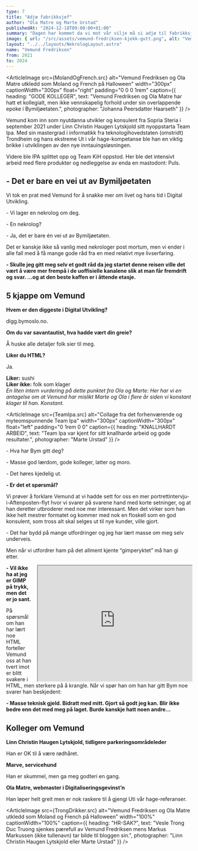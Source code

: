 ```yaml
---
type: 7
title: "Adjø fabrikksjef"
author: "Ola Matre og Marte Urstad"
publishedAt: "2024-12-18T09:00:00+01:00"
summary: "Dagen har kommet da vi mot vår vilje må si adjø til fabrikksjef Vemund Fredriksen. Han skal videre på sitt eventyr som backendutvikler, og forlater oss etter to fantastiske år sammen. To år fulle av glede, tårer, kaffe og litt utvikling."
image: { url: "/src/assets/vemund-fredriksen-kjekk-gutt.png", alt: "Vemund Fredriksen underveis i hans maraton i Valencia", height: "500px" }
layout: "../../layouts/NekrologLayout.astro"
name: "Vemund Fredriksen"
from: 2021
to: 2024
---
```


<ArticleImage src={MolandOgFrench.src} alt="Vemund Fredriksen og Ola Matre utkledd som Moland og French på Halloween" width="300px" captionWidth="300px" float="right" padding="0 0 0 1rem" caption={{
  heading: "GODE KOLLEGER",
  text: "Vemund Fredriksen og Ola Matre har hatt et kollegialt, men ikke vennskapelig forhold under sin overlappende epoke i Bymiljøetaten.",
  photographer: "Johanna Peersdatter Haarseth"
}} />

Vemund kom inn som nyutdanna utvikler og konsulent fra Sopria Steria i september 2021 under Linn Christin Haugen Lytskjold sitt nyoppstarta Team Ipa. Med sin mastergrad i informatikk fra teknologihovedstaten (omstridt) Trondheim og hans ekstreme Ut i vår hage-kompetanse ble han en viktig brikke i utviklingen av den nye inntauingsløsningen.

Videre ble IPA splittet opp og Team KiH oppstod. Her ble det intensivt arbeid med flere produkter og nedleggelse av enda en mastodont: Puls.

## - Det er bare en vei ut av Bymiljøetaten

Vi tok en prat med Vemund for å snakke mer om livet og hans tid i Digital Utvikling.

\- Vi lager en nekrolog om deg.

\- En nekrolog?

\- Ja, det er bare én vei ut av Bymiljøetaten.

Det er kanskje ikke så vanlig med nekrologer post mortum, men vi ender i alle fall med å få mange gode råd fra en med relativt mye livserfaring.

**- Skulle jeg gitt meg selv et godt råd da jeg startet denne reisen ville det vært å være mer frempå i de uoffisielle kanalene slik at man får fremdrift og svar. ...og at den beste kaffen er i åttende etasje.**

<Infobox>
  <h2>5 kjappe om Vemund</h2>
    <div>
      <strong>Hvem er den diggeste i Digital Utvikling?</strong>
      <p>digg.bymoslo.no.</p>
    </div>
    <div>
      <strong>Om du var savantautist, hva hadde vært din greie?</strong>
      <p>Å huske alle detaljer folk sier til meg.</p>
    </div>
    <div>
      <strong>Liker du HTML?</strong>
      <p>Ja.</p>
    </div>
    <div>
      <strong>Liker:</strong> sushi
    </div>
    <div>
      <strong>Liker ikke:</strong> folk som klager
    </div>
    <i>En liten intern vurdering på dette punktet fra Ola og Marte: Her har vi en antagelse om at Vemund har mislikt Marte og Ola i flere år siden vi konstant klager til han. Konstant.</i>
</Infobox>

<ArticleImage src={TeamIpa.src} alt="Collage fra det forhenværende og myteomspunnende Team Ipa" width="300px" captionWidth="300px" float="left" padding="0 1rem 0 0" caption={{
  heading: "KNALLHARDT ARBEID",
  text: "Team Ipa var kjent for sitt knallharde arbeid og gode resultater.",
  photographer: "Marte Urstad"
}} />

\- Hva har Bym gitt deg?

\- Masse god lærdom, gode kolleger, latter og moro.

\- Det høres kjedelig ut.

**- Er det et spørsmål?**

Vi prøver å forklare Vemund at vi hadde sett for oss en mer portrettintervju-i-Aftenposten-flyt hvor vi svarer på svarene hand med korte setninger, og at han deretter utbroderer med noe mer interessant. Men det virker som han ikke helt mestrer formatet og kommer med nok en floskell som en god konsulent, som tross alt skal selges ut til nye kunder, ville gjort.

\- Det har bydd på mange utfordringer og jeg har lært masse om meg selv underveis.

Men når vi utfordrer ham på det allment kjente “gimperyktet” må han gi etter.

<div style="width:420px;height:315px;float:right;margin-left:1rem">
 <iframe width="420" height="315"
src="https://www.youtube.com/embed/rvlLibeTfrQ">
</iframe>
</div>

**- Vil ikke ha at jeg er GIMP på trykk, men det er jo sant.**

På spørsmål om han har lært noe HTML forteller Vemund oss at han tvert imot er blitt svakere i HTML, men sterkere på å krangle. Når vi spør han om han har gitt Bym noe svarer han beskjedent:

**- Masse teknisk gjeld. Bidratt med mitt. Gjort så godt jeg kan. Blir ikke bedre enn det med meg på laget. Burde kanskje hatt noen andre...**

<Infobox>
  <h2>Kolleger om Vemund</h2>
  <CardWithImage src={LinnChristin.src} alt="Portrettbilde av Linn Christin Haugen Lytskjold">
    <strong>Linn Christin Haugen Lytskjold, tidligere parkeringsområdeleder</strong>
    <p>Han er OK til å være rødhåret.</p>
  </CardWithImage>
  <CardWithImage src={Marve.src} alt="Portrettbilde av Marve">
    <strong>Marve, servicehund</strong>
    <p>Han er skummel, men ga meg godteri en gang.</p>
  </CardWithImage>
  <CardWithImage src={OlaMatre.src} alt="Portrettbilde av Ola Matre">
    <strong>Ola Matre, webmaster i Digitaliseringsgevinst’n</strong>
    <p>Han løper helt greit men er nok raskere til å gjengi Uti vår hage-referanser.</p>
  </CardWithImage>
</Infobox>

<ArticleImage src={TrongDrikker.src} alt="Vemund Fredriksen og Ola Matre utkledd som Moland og French på Halloween" width="100%" captionWidth="100%" caption={{
  heading: "HR-SAK?",
  text: "Vesle Trong Duc Truong sjenkes pærefull av Vemund Fredriksen mens Markus Markussen (ikke tullenavn) tar bilde til bloggen sin.",
  photographer: "Linn Christin Haugen Lytskjold eller Marte Urstad"
}} />
